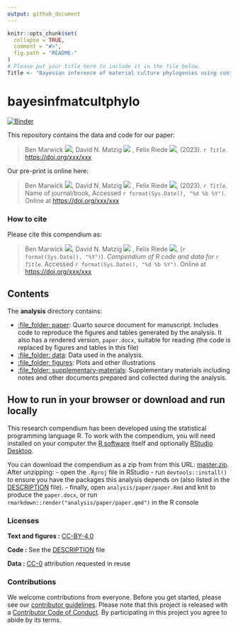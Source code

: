 ```yaml
---
output: github_document
---
```


<!-- README.md is generated from README.Rmd. Please edit that file -->

```r
knitr::opts_chunk$set(
  collapse = TRUE,
  comment = "#>",
  fig.path = "README-"
)
# Please put your title here to include it in the file below.
Title <- "Bayesian inference of material culture phylogenies using continuous traits from the archaeological record"
```

# bayesinfmatcultphylo

[![Binder](https://mybinder.org/badge_logo.svg)](https://mybinder.org/v2/gh///master?urlpath=rstudio)

This repository contains the data and code for our paper:

> Ben Marwick [![](https://orcid.org/sites/default/files/images/orcid_16x16.png)](https://orcid.org/0000-0001-7879-4531 ), David N. Matzig [![](https://orcid.org/sites/default/files/images/orcid_16x16.png)](https://orcid.org/0000-0001-7349-5401)   , Felix Riede [![](https://orcid.org/sites/default/files/images/orcid_16x16.png)](https://orcid.org/0000-0002-4879-7157), (2023). _`r Title`_.  <https://doi.org/xxx/xxx>

Our pre-print is online here:

> Ben Marwick [![](https://orcid.org/sites/default/files/images/orcid_16x16.png)](https://orcid.org/0000-0001-7879-4531 ), David N. Matzig [![](https://orcid.org/sites/default/files/images/orcid_16x16.png)](https://orcid.org/0000-0001-7349-5401)   , Felix Riede [![](https://orcid.org/sites/default/files/images/orcid_16x16.png)](https://orcid.org/0000-0002-4879-7157), (2023). _`r Title`_. Name of journal/book, Accessed `r format(Sys.Date(), "%d %b %Y")`. Online at <https://doi.org/xxx/xxx>


### How to cite

Please cite this compendium as:

> Ben Marwick [![](https://orcid.org/sites/default/files/images/orcid_16x16.png)](https://orcid.org/0000-0001-7879-4531 ), David N. Matzig [![](https://orcid.org/sites/default/files/images/orcid_16x16.png)](https://orcid.org/0000-0001-7349-5401)   , Felix Riede [![](https://orcid.org/sites/default/files/images/orcid_16x16.png)](https://orcid.org/0000-0002-4879-7157), (`r format(Sys.Date(), "%Y")`). _Compendium of R code and data for `r Title`_. Accessed `r format(Sys.Date(), "%d %b %Y")`. Online at <https://doi.org/xxx/xxx>

## Contents

The **analysis** directory contains:

  - [:file\_folder: paper](/analysis/paper): Quarto source document
    for manuscript. Includes code to reproduce the figures and tables
    generated by the analysis. It also has a rendered version,
    `paper.docx`, suitable for reading (the code is replaced by figures
    and tables in this file)
  - [:file\_folder: data](/analysis/data): Data used in the analysis.
  - [:file\_folder: figures](/analysis/figures): Plots and other
    illustrations
  - [:file\_folder:
    supplementary-materials](/analysis/supplementary-materials):
    Supplementary materials including notes and other documents
    prepared and collected during the analysis.

## How to run in your browser or download and run locally

This research compendium has been developed using the statistical programming
language R. To work with the compendium, you will need
installed on your computer the [R software](https://cloud.r-project.org/)
itself and optionally [RStudio Desktop](https://rstudio.com/products/rstudio/download/).

You can download the compendium as a zip from from this URL:
[master.zip](/archive/master.zip). After unzipping:
- open the `.Rproj` file in RStudio
- run `devtools::install()` to ensure you have the packages this analysis depends on (also listed in the
[DESCRIPTION](/DESCRIPTION) file).
- finally, open `analysis/paper/paper.Rmd` and knit to produce the `paper.docx`, or run `rmarkdown::render("analysis/paper/paper.qmd")` in the R console

### Licenses

**Text and figures :**  [CC-BY-4.0](http://creativecommons.org/licenses/by/4.0/)

**Code :** See the [DESCRIPTION](DESCRIPTION) file

**Data :** [CC-0](http://creativecommons.org/publicdomain/zero/1.0/) attribution requested in reuse

### Contributions

We welcome contributions from everyone. Before you get started, please see our [contributor guidelines](CONTRIBUTING.md). Please note that this project is released with a [Contributor Code of Conduct](CONDUCT.md). By participating in this project you agree to abide by its terms.

